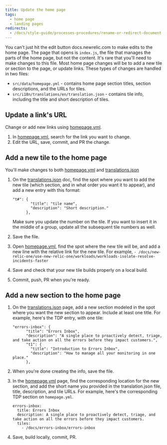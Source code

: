 ```yaml
---
title: Update the home page
tags:
  - home page
  - landing pages
redirects: 
  - /docs/style-guide/processes-procedures/rename-or-redirect-document
---
```


You can't just hit the edit button docs.newrelic.com to make edits to the home page. The page that opens is `index.js`, the file that manages the parts of the home page, but not the content. It's rare that you'll need to make changes to this file. Most home page changes will be to add a new tile or section to the page, or update links. These types of changes are handled in two files:

- `src/data/homepage.yml` - contains home page section titles, section descriptions, and the URLs for tiles.
- `src/i18n/translations/en/translation.json` - contains tile info, including the title and short description of tiles. 

## Update a link's URL 

Change or add new links using [homepage.yml](https://github.com/newrelic/docs-website/blob/develop/src/data/homepage.yml).

1. In [homepage.yml](https://github.com/newrelic/docs-website/blob/develop/src/data/homepage.yml), search for the link you want to change.
2. Edit the URL, save, commit, and PR the change. 

## Add a new tile to the home page

You'll make changes to both [homepage.yml](https://github.com/newrelic/docs-website/blob/develop/src/data/homepage.yml) and [translations.json](https://github.com/newrelic/docs-website/blob/develop/src/i18n/translations/en/translation.json)

1. On the [translations.json](https://github.com/newrelic/docs-website/blob/develop/src/i18n/translations/en/translation.json) doc, find the spot where you want to add the new tile (which section, and in what order you want it to appear), and add a new entry with this format:

    ```
    "t#": {
            "title": "tile name",
            "description": "Short description."
          },
    ```
    Make sure you update the number on the tile. If you want to insert it in the middle of a group, update all the subsequent tile numbers as well.

2. Save the file.
3. Open [homepage.yml](https://github.com/newrelic/docs-website/blob/develop/src/data/homepage.yml), find the spot where the new tile will be, and add a new line with the relative link for the new tile. For example, `- /docs/new-relic-one/use-new-relic-one/workloads/workloads-isolate-resolve-incidents-faster`
4. Save and check that your new tile builds properly on a local build.
5. Commit, push, PR when you're ready.

## Add a new section to the home page

1. On the [translations.json](https://github.com/newrelic/docs-website/blob/develop/src/i18n/translations/en/translation.json) page, add a new section modeled in the spot where you want the new section to appear. Include at least one title. For example, here's the TDP entry, with one tile:

    ```
    "errors-inbox": {
          "title": "Errors Inbox",
          "description": "A single place to proactively detect, triage, and take action on all the errors before they impact customers.",
          "t1": {
            "title": "Introduction to Errors Inbox",
            "description": "How to manage all your monitoring in one place."
          },
    ```

2. When you're done creating the info, save the file.
3. In the [homepage.yml](https://github.com/newrelic/docs-website/blob/develop/src/data/homepage.yml) page, find the corresponding location for the new section, and add the short name you provided in the translation.json file, title, description, and tile URLs. For example, here's the corresponding TDP section on `homepage.yml`.

    ```
    errors-inbox:
      title: Errors Inbox
      description: A single place to proactively detect, triage, and take action on all the errors before they impact customers.
      tiles:
        - /docs/errors-inbox/errors-inbox
    ```
4. Save, build locally, commit, PR. 

